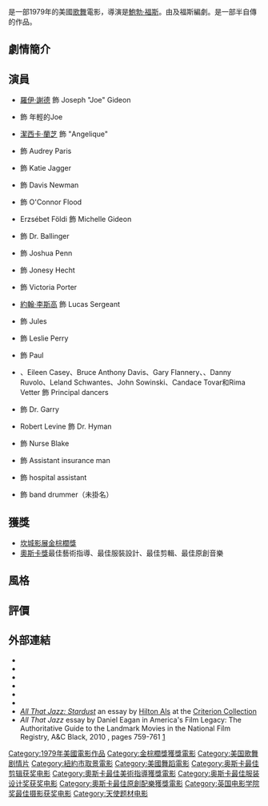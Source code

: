 {{noteTA
|T=zh-hk:浮生若夢 (1979年電影); zh-tw:爵士春秋; zh-cn:爵士春秋;
|G1=Show
|1=zh-hk:浮生若夢; zh-tw:爵士春秋; zh-cn:爵士春秋;
|2=zh-hk:卜·科西; zh-tw:鮑勃·福斯; zh-cn:鲍勃·福斯;
}}
{{Infobox Film
| name     = 爵士春秋
| original_name = ''All That Jazz''
| image    = All That Jazz.jpg
| caption  = 海报
| director = [[鮑勃·福斯|鮑勃·福斯]]
| producer = {{link-en|羅伯特·艾倫·亞瑟|Robert Alan Aurthur}}<br />{{link-en|Daniel Melnick|Daniel Melnick}}<br />Wolfgang Glattes<br />{{link-en|Kenneth Utt|Kenneth Utt}}
| writer   = 羅伯特·艾倫·亞瑟<br />鮑勃·福斯
| starring = [[羅伊·謝德|羅伊·謝德]]<br />[[潔西卡·蘭芝|潔西卡·蘭芝]]<br />{{link-en|利蘭·帕爾默|Leland Palmer (actress)}}<br />{{link-en|安·萊金|Ann Reinking}}
| music    = {{link-en|雷夫·伯恩斯|Ralph Burns}}
| cinematography = [[朱塞佩·罗通诺|朱塞佩·罗通诺]]
| editing  = {{link-en|Alan Heim|Alan Heim}}
| distributor = [[二十世紀福斯|二十世紀福斯]]<br />[[哥倫比亞影業|哥倫比亞影業]]
| released = {{flagicon|USA}} 1979年12月20日<br />{{flagicon|Australia}} 1980年7月17日
| runtime  = 123分鐘
| country  = {{USA}}
| language = 英語
| amg_id   = 1:1591
| imdb_id  = 0078754
| cn_name = 爵士春秋
| hk_name = 浮生若夢
| tw_name = 爵士春秋
}}

{{作品名稱|name=''All That Jazz''|hk=浮生若夢|tw=爵士春秋|equiv-cn=tw}}是一部1979年的美國[[歌舞片|歌舞]]電影，導演是[[鮑勃·福斯|鮑勃·福斯]]。由{{link-en|羅伯特·艾倫·亞瑟|Robert Alan Aurthur}}及福斯編劇。是一部半自傳的作品。 

==劇情簡介==

== 演員 ==
* [[羅伊·謝德|羅伊·謝德]] 飾 Joseph "Joe" Gideon
* {{link-en|Keith Gordon|Keith Gordon}} 飾 年輕的Joe
* [[潔西卡·蘭芝|潔西卡·蘭芝]] 飾 "Angelique"
* {{link-en|利蘭·帕爾默|Leland Palmer (actress)}} 飾 Audrey Paris
* {{link-en|安·萊金|Ann Reinking}} 飾 Katie Jagger
* {{link-en|Cliff Gorman|Cliff Gorman}} 飾 Davis Newman
* {{link-en|本·沃倫|Ben Vereen}} 飾 O'Connor Flood
* Erzsébet Földi 飾 Michelle Gideon
* {{link-en|Michael Tolan|Michael Tolan}} 飾 Dr. Ballinger
* {{link-en|馬克斯·萊特|Max Wright}} 飾 Joshua Penn
* {{link-en|William LeMassena|William LeMassena}} 飾 Jonesy Hecht
* {{link-en|Deborah Geffner|Deborah Geffner}} 飾 Victoria Porter
* [[約翰·李斯高|約翰·李斯高]] 飾 Lucas Sergeant
* {{link-en|朱爾斯·費雪|Jules Fisher}} 飾 Jules
* {{link-en|克里斯·蔡斯|Chris Chase}} 飾 Leslie Perry
* {{link-en|安東尼·霍蘭德|Anthony Holland (actor)}} 飾 Paul
* {{link-en|桑達·伯格曼|Sandahl Bergman}}、Eileen Casey、Bruce Anthony Davis、Gary Flannery、{{link-en|Jennifer Nairn-Smith|Jennifer Nairn-Smith}}、Danny Ruvolo、Leland Schwantes、John Sowinski、Candace Tovar和Rima Vetter 飾 Principal dancers
* {{link-en|班·馬斯特斯|Ben Masters}} 飾 Dr. Garry
* Robert Levine 飾 Dr. Hyman
* {{link-en|C·C·H·龐德|CCH Pounder}} 飾 Nurse Blake
* {{link-en|華萊士·孝恩|Wallace Shawn}} 飾 Assistant insurance man
* {{link-en|蒂托·戈雅|Tito Goya}} 飾 hospital assistant
* {{link-en|Mike Hinton|Mike Hinton|Michael Hinton}} 飾 band drummer（未掛名）

==獲獎==
*[[坎城影展|坎城影展]][[金棕櫚獎|金棕櫚獎]]
*[[奧斯卡獎|奧斯卡獎]]最佳藝術指導、最佳服裝設計、最佳剪輯、最佳原創音樂

==風格==

==評價==

==外部連結==
{{wikiquote|All That Jazz}}
* {{IMDb title|0078754}}
* {{tcmdb title|67084}}
* {{allmovie|1591}}
* {{mojo title|allthatjazz}}
* {{rotten-tomatoes|all_that_jazz}}
* {{douban|1299330}}
*[https://www.criterion.com/current/posts/3275-all-that-jazz-stardust ''All That Jazz: Stardust''] {{Wayback|url=https://www.criterion.com/current/posts/3275-all-that-jazz-stardust |date=20210308182458 }} an essay by [[Hilton_Als|Hilton Als]] at the [[Criterion_Collection|Criterion Collection]]
*''All That Jazz'' essay by Daniel Eagan in America's Film Legacy: The Authoritative Guide to the Landmark Movies in the National Film Registry, A&C Black, 2010 {{ISBN|0826429777}}, pages 759-761 [https://www.google.com/books/edition/_/deq3xI8OmCkC?hl=en] {{Wayback|url=https://www.google.com/books/edition/_/deq3xI8OmCkC?hl=en |date=20210829194130 }}
{{金棕櫚獎}}
{{DEFAULTSORT:All That Jazz}}
[[Category:1979年美國電影作品|Category:1979年美國電影作品]]
[[Category:金棕櫚獎獲獎電影|Category:金棕櫚獎獲獎電影]]
[[Category:美国歌舞剧情片|Category:美国歌舞剧情片]]
[[Category:紐約市取景電影|Category:紐約市取景電影]]
[[Category:美國舞蹈電影|Category:美國舞蹈電影]]
[[Category:奥斯卡最佳剪辑获奖电影|Category:奥斯卡最佳剪辑获奖电影]]
[[Category:奧斯卡最佳美術指導獲獎電影|Category:奧斯卡最佳美術指導獲獎電影]]
[[Category:奥斯卡最佳服装设计奖获奖电影|Category:奥斯卡最佳服装设计奖获奖电影]]
[[Category:奧斯卡最佳原創配樂獲獎電影|Category:奧斯卡最佳原創配樂獲獎電影]]
[[Category:英国电影学院奖最佳摄影获奖电影|Category:英国电影学院奖最佳摄影获奖电影]]
[[Category:天使题材电影|Category:天使题材电影]]